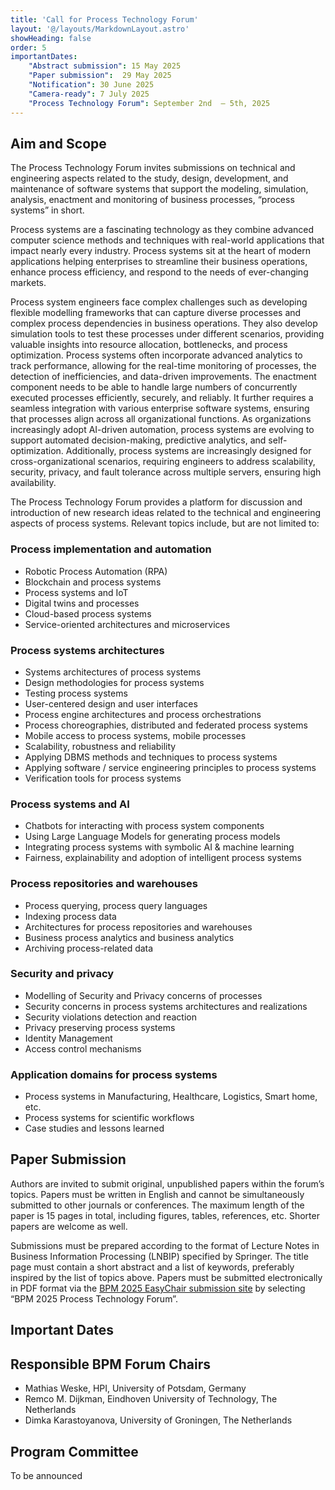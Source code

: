```yaml
---
title: 'Call for Process Technology Forum'
layout: '@/layouts/MarkdownLayout.astro'
showHeading: false
order: 5
importantDates:
    "Abstract submission": 15 May 2025
    "Paper submission":  29 May 2025
    "Notification": 30 June 2025
    "Camera-ready": 7 July 2025
    "Process Technology Forum": September 2nd  – 5th, 2025
---
```


## Aim and Scope

The Process Technology Forum invites submissions on technical and engineering aspects related to the study, design, development, and maintenance of software systems that support the modeling, simulation, analysis, enactment and monitoring of business processes, “process systems” in short. 

Process systems are a fascinating technology as they combine advanced computer science methods and techniques with real-world applications that impact nearly every industry.  Process systems sit at the heart of modern applications helping enterprises to streamline their business operations, enhance process efficiency, and respond to the needs of ever-changing markets.

Process system engineers face complex challenges such as developing flexible modelling frameworks that can capture diverse processes and complex process dependencies in business operations. They also develop simulation tools to test these processes under different scenarios, providing valuable insights into resource allocation, bottlenecks, and process optimization. Process systems often incorporate advanced analytics to track performance, allowing for the real-time monitoring of processes, the detection of inefficiencies, and data-driven improvements. The enactment component needs to be able to handle large numbers of concurrently executed processes efficiently, securely, and reliably. It further requires a seamless integration with various enterprise software systems, ensuring that processes align across all organizational functions. As organizations increasingly adopt AI-driven automation, process systems are evolving to support automated decision-making, predictive analytics, and self-optimization. Additionally, process systems are increasingly designed for cross-organizational scenarios, requiring engineers to address scalability, security, privacy, and fault tolerance across multiple servers, ensuring high availability.

The Process Technology Forum provides a platform for discussion and introduction of new research ideas related to the technical and engineering aspects of process systems. Relevant topics include, but are not limited to:

### Process implementation and automation

  * Robotic Process Automation (RPA)
  * Blockchain and process systems
  * Process systems and IoT
  * Digital twins and processes
  * Cloud-based process systems
  * Service-oriented architectures and microservices

### Process systems architectures
  * Systems architectures of process systems
  * Design methodologies for process systems
  * Testing process systems
  * User-centered design and user interfaces
  * Process engine architectures and process orchestrations
  * Process choreographies, distributed and federated process systems
  * Mobile access to process systems, mobile processes
  * Scalability, robustness and reliability
  * Applying DBMS methods and techniques to process systems
  * Applying software / service engineering principles to process systems
  * Verification tools for process systems

### Process systems and AI
  * Chatbots for interacting with process system components
  * Using Large Language Models for generating process models
  * Integrating process systems with symbolic AI & machine learning
  * Fairness, explainability and adoption of intelligent process systems

### Process repositories and warehouses
  *  Process querying, process query languages
  *  Indexing process data
  *  Architectures for process repositories and warehouses
  *  Business process analytics and business analytics
  *  Archiving process-related data

### Security and privacy
  * Modelling of Security and Privacy concerns of processes
  * Security concerns in process systems architectures and realizations
  * Security violations detection and reaction
  * Privacy preserving process systems
  * Identity Management
  * Access control mechanisms

### Application domains for process systems
  * Process systems in Manufacturing, Healthcare, Logistics, Smart home, etc.
  * Process systems for scientific workflows
  * Case studies and lessons learned

## Paper Submission

Authors are invited to submit original, unpublished papers within the forum’s topics. Papers must be written in English and cannot be simultaneously submitted to other journals or conferences. The maximum length of the paper is 15 pages in total, including figures, tables, references, etc. Shorter papers are welcome as well.

Submissions must be prepared according to the format of Lecture Notes in Business Information Processing (LNBIP) specified by Springer. The title page must contain a short abstract and a list of keywords, preferably inspired by the list of topics above. Papers must be submitted electronically in PDF format via the [BPM 2025 EasyChair submission site](https://easychair.org/conferences/?conf=bpm2025) by selecting “BPM 2025 Process Technology Forum”. 

## Important Dates

<ImportantDates importantDates={frontmatter.importantDates}/>

## Responsible BPM Forum Chairs

* Mathias Weske, HPI, University of Potsdam, Germany
* Remco M. Dijkman, Eindhoven University of Technology, The Netherlands
* Dimka Karastoyanova, University of Groningen, The Netherlands

## Program Committee

To be announced
